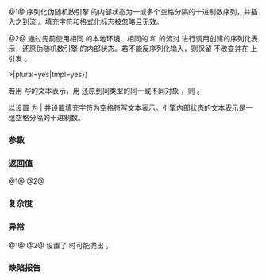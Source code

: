 {{title |operator&lt;&lt;,&gt;&gt;&lt;small&gt;(std::mersenne_twister_engine)&lt;/small&gt;}}
{{cpp/numeric/random/mersenne_twister_engine/navbar}}
{{cpp/numeric/random/get_types|mersenne_twister_engine}}
{{dcl begin}}
{{dcl | num=1 | since=c++11 | 1=
template&lt; class CharT, class Traits &gt;
friend std::basic_ostream&lt;CharT,Traits&gt;&amp; 
    operator&lt;&lt;( std::basic_ostream&lt;CharT,Traits&gt;&amp; ost, 
                const mersenne_twister_engine&amp; e );
}}
{{dcl | num=2 | since=c++11 | 1=
template&lt; class CharT, class Traits &gt;
friend std::basic_istream&lt;CharT,Traits&gt;&amp; 
    operator&gt;&gt;( std::basic_istream&lt;CharT,Traits&gt;&amp; ist, 
                mersenne_twister_engine&amp; e );
}}
{{dcl end}}

@1@ 序列化伪随机数引擎 {{tt|e}} 的内部状态为一或多个空格分隔的十进制数序列，并插入之到流 {{tt|ost}} 。填充字符和格式化标志被忽略且无效。

@2@ 通过先前使用相同 {{tt|locale}} 的本地环境、相同的 {{tt|CharT}} 和 {{tt|Traits}} 的流对 {{tt|operator&lt;&lt;}} 进行调用创建的序列化表示，还原伪随机数引擎 {{tt|e}} 的内部状态。若不能反序列化输入，则保留 {{tt|e}} 不改变并在 {{tt|ist}} 上引发 {{tt|failbit}} 。

{{cpp/hidden friend|std::mersenne_twister_engine&lt;{{#var:types_short}}&gt;|plural=yes|tmpl=yes}}

若用 {{c|os &lt;&lt; x}} 写的文本表示，用 {{c|is &gt;&gt; y}} 还原到同类型的同一或不同对象 {{tt|y}} ，则 {{c|1=x==y}} 。

以设置 {{c|os.fmtflags}} 为 {{c|ios_base::dec}}|{{c|ios_base::left}} 并设置填充字符为空格符写文本表示。引擎内部状态的文本表示是一组空格分隔的十进制数。

===参数===
{{par begin}}
{{par | ost |要插入数据的输出流}}
{{par | ist |要提取数据的输入流}}
{{par | e |伪随机数引擎}}
{{par end}}

===返回值===
@1@ {{tt|ost}}
@2@ {{tt|ist}}

===复杂度===
{{todo}}

===异常===
@1@ {{cpp/impldef exception item}}
@2@ 设置了 {{tt|failbit}} 时可能抛出 {{lc|std::ios_base::failure}} 。

===缺陷报告===
{{dr list begin}}
{{dr list item|wg=lwg|dr=3519|std=C++11|before=插入与提取运算符的形式未指定|after=指定为隐藏友元}}
{{dr list end}}
{{langlinks|de|en|es|fr|it|ja|pt|ru}}